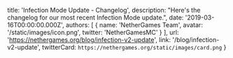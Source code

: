   title: 'Infection Mode Update - Changelog',
  description: "Here's the changelog for our most recent Infection Mode update.",
  date: '2019-03-16T00:00:00.000Z',
  authors: [
    {
      name: 'NetherGames Team',
      avatar: '/static/images/icon.png',
      twitter: 'NetherGamesMC'
    }
  ],
  url: 'https://nethergames.org/blog/infection-v2-update',
  link: '/blog/infection-v2-update',
  twitterCard: `https://nethergames.org/static/images/card.png`
}
